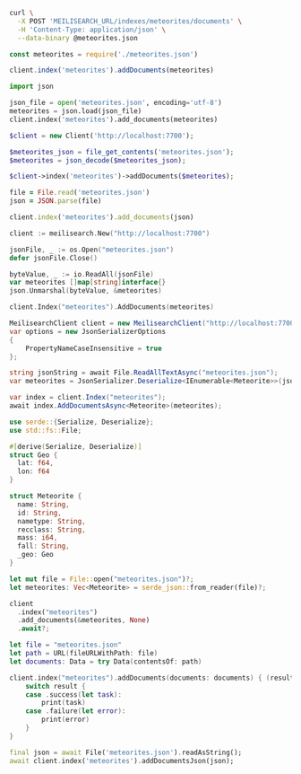 <CodeGroup>

```bash cURL
curl \
  -X POST 'MEILISEARCH_URL/indexes/meteorites/documents' \
  -H 'Content-Type: application/json' \
  --data-binary @meteorites.json
```

```javascript JS
const meteorites = require('./meteorites.json')

client.index('meteorites').addDocuments(meteorites)
```

```python Python
import json

json_file = open('meteorites.json', encoding='utf-8')
meteorites = json.load(json_file)
client.index('meteorites').add_documents(meteorites)
```

```php PHP
$client = new Client('http://localhost:7700');

$meteorites_json = file_get_contents('meteorites.json');
$meteorites = json_decode($meteorites_json);

$client->index('meteorites')->addDocuments($meteorites);
```

```ruby Ruby
file = File.read('meteorites.json')
json = JSON.parse(file)

client.index('meteorites').add_documents(json)
```

```go Go
client := meilisearch.New("http://localhost:7700")

jsonFile, _ := os.Open("meteorites.json")
defer jsonFile.Close()

byteValue, _ := io.ReadAll(jsonFile)
var meteorites []map[string]interface{}
json.Unmarshal(byteValue, &meteorites)

client.Index("meteorites").AddDocuments(meteorites)
```

```csharp C#
MeilisearchClient client = new MeilisearchClient("http://localhost:7700", "masterKey");
var options = new JsonSerializerOptions
{
    PropertyNameCaseInsensitive = true
};

string jsonString = await File.ReadAllTextAsync("meteorites.json");
var meteorites = JsonSerializer.Deserialize<IEnumerable<Meteorite>>(jsonString, options);

var index = client.Index("meteorites");
await index.AddDocumentsAsync<Meteorite>(meteorites);
```

```rust Rust
use serde::{Serialize, Deserialize};
use std::fs::File;

#[derive(Serialize, Deserialize)]
struct Geo {
  lat: f64,
  lon: f64
}

struct Meteorite {
  name: String,
  id: String,
  nametype: String,
  recclass: String,
  mass: i64,
  fall: String,
  _geo: Geo
}

let mut file = File::open("meteorites.json")?;
let meteorites: Vec<Meteorite> = serde_json::from_reader(file)?;

client
  .index("meteorites")
  .add_documents(&meteorites, None)
  .await?;
```

```swift Swift
let file = "meteorites.json"
let path = URL(fileURLWithPath: file)
let documents: Data = try Data(contentsOf: path)

client.index("meteorites").addDocuments(documents: documents) { (result) in
    switch result {
    case .success(let task):
        print(task)
    case .failure(let error):
        print(error)
    }
}
```

```dart Dart
final json = await File('meteorites.json').readAsString();
await client.index('meteorites').addDocumentsJson(json);
```
</CodeGroup>